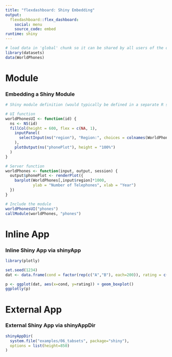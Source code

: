 ```yaml
---
title: "flexdashboard: Shiny Embedding"
output: 
  flexdashboard::flex_dashboard:
    social: menu
    source_code: embed 
runtime: shiny
---
```


```r
# load data in 'global' chunk so it can be shared by all users of the dashboard
library(datasets)
data(WorldPhones)
```

Module
=======================================================================

### Embedding a Shiny Module

```r
# Shiny module definition (would typically be defined in a separate R script)

# UI function
worldPhonesUI <- function(id) {
  ns <- NS(id)
  fillCol(height = 600, flex = c(NA, 1), 
    inputPanel(
      selectInput(ns("region"), "Region:", choices = colnames(WorldPhones))
    ),
    plotOutput(ns("phonePlot"), height = "100%")
  )
}

# Server function
worldPhones <- function(input, output, session) {
  output$phonePlot <- renderPlot({
    barplot(WorldPhones[,input$region]*1000, 
            ylab = "Number of Telephones", xlab = "Year")
  })
}
```

```r
# Include the module
worldPhonesUI("phones")
callModule(worldPhones, "phones")
```

Inline App
=======================================================================

### Inline Shiny App via shinyApp

```r
library(plotly)

set.seed(1234)
dat <- data.frame(cond = factor(rep(c("A","B"), each=200)), rating = c(rnorm(200),rnorm(200, mean=.8)))

p <- ggplot(dat, aes(x=cond, y=rating)) + geom_boxplot()
ggplotly(p)
```

External App
=======================================================================

### External Shiny App via shinyAppDir

```r
shinyAppDir(
  system.file("examples/06_tabsets", package="shiny"),
  options = list(height=850)
)
```
